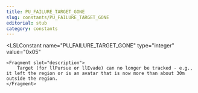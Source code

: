 ```yaml
---
title: PU_FAILURE_TARGET_GONE
slug: constants/PU_FAILURE_TARGET_GONE
editorial: stub
category: constants
---
```


<LSLConstant
	name="PU_FAILURE_TARGET_GONE"
	type="integer"
	value="0x05"
>
	<Fragment slot="description">
		Target (for llPursue or llEvade) can no longer be tracked - e.g., it left the region or is an avatar that is now more than about 30m outside the region.
	</Fragment>
</LSLConstant>
